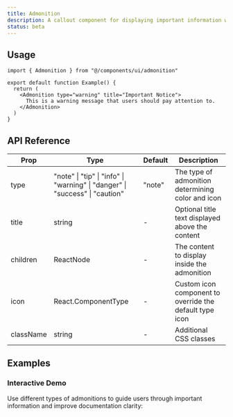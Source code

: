 ```yaml
---
title: Admonition
description: A callout component for displaying important information with different severity levels and visual styling.
status: beta
---
```


<ComponentPreview name="admonition-demo" />

<Installation name="admonition" />

## Usage

```tsx
import { Admonition } from "@/components/ui/admonition"

export default function Example() {
  return (
    <Admonition type="warning" title="Important Notice">
      This is a warning message that users should pay attention to.
    </Admonition>
  )
}
```

## API Reference

| Prop      | Type                                                                         | Default | Description                                             |
| --------- | ---------------------------------------------------------------------------- | ------- | ------------------------------------------------------- |
| type      | "note" \| "tip" \| "info" \| "warning" \| "danger" \| "success" \| "caution" | "note"  | The type of admonition determining color and icon       |
| title     | string                                                                       | -       | Optional title text displayed above the content         |
| children  | ReactNode                                                                    | -       | The content to display inside the admonition            |
| icon      | React.ComponentType                                                          | -       | Custom icon component to override the default type icon |
| className | string                                                                       | -       | Additional CSS classes                                  |

## Examples

### Interactive Demo

Use different types of admonitions to guide users through important information and improve documentation clarity:

<ComponentPreview name="admonition-demo-interactive" />
